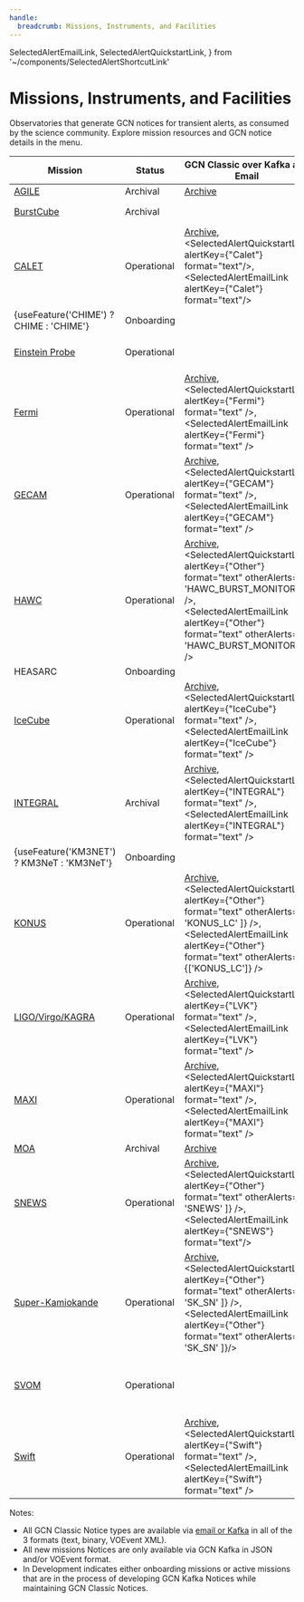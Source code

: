 ```yaml
---
handle:
  breadcrumb: Missions, Instruments, and Facilities
---
```



  SelectedAlertEmailLink,
  SelectedAlertQuickstartLink,
} from '~/components/SelectedAlertShortcutLink'

# Missions, Instruments, and Facilities

Observatories that generate GCN notices for transient alerts, as consumed by the science community. Explore mission resources and GCN notice details in the menu.

| Mission                                                                      | Status      | GCN Classic over Kafka and Email                                                                                                                                                                                                                                                  | GCN Kafka                                                                                                                    |
| ---------------------------------------------------------------------------- | ----------- | --------------------------------------------------------------------------------------------------------------------------------------------------------------------------------------------------------------------------------------------------------------------------------- | ---------------------------------------------------------------------------------------------------------------------------- |
| [AGILE](missions/agile)                                                      | Archival    | [Archive](https://gcn.gsfc.nasa.gov/agile_grbs.html)                                                                                                                                                                                                                              |                                                                                                                              |
| [BurstCube](missions/burstcube)                                              | Archival    |                                                                                                                                                                                                                                                                                   | Planned, but never distributed during flight                                                                                 |
| [CALET](missions/calet)                                                      | Operational | [Archive](https://gcn.gsfc.nasa.gov/calet_triggers.html), <br/> <SelectedAlertQuickstartLink alertKey={"Calet"} format="text"/>,<br/><SelectedAlertEmailLink alertKey={"Calet"} format="text"/>                                                                                   |                                                                                                                              |
| {useFeature('CHIME') ? <Link to="missions/chime">CHIME</Link> : 'CHIME'}     | Onboarding  |                                                                                                                                                                                                                                                                                   | JSON in development                                                                                                          |
| [Einstein Probe](missions/einstein-probe)                                    | Operational |                                                                                                                                                                                                                                                                                   | <SelectedAlertQuickstartLink alertKey={"Einstein Probe"} format="json" />                                                    |
| [Fermi](missions/fermi)                                                      | Operational | [Archive](https://gcn.gsfc.nasa.gov/fermi_grbs.html), <br/> <SelectedAlertQuickstartLink alertKey={"Fermi"} format="text" />,<br/><SelectedAlertEmailLink alertKey={"Fermi"} format="text" />                                                                                     | JSON in development                                                                                                          |
| [GECAM](missions/gecam)                                                      | Operational | [Archive](https://gcn.gsfc.nasa.gov/gecam_events.html), <br/> <SelectedAlertQuickstartLink alertKey={"GECAM"} format="text" />, <br/><SelectedAlertEmailLink alertKey={"GECAM"} format="text" />                                                                                  |                                                                                                                              |
| [HAWC](missions/hawc)                                                        | Operational | [Archive](https://gcn.gsfc.nasa.gov/amon_hawc_events.html), <br/> <SelectedAlertQuickstartLink alertKey={"Other"} format="text" otherAlerts={[ 'HAWC_BURST_MONITOR' ]} />,<br/><SelectedAlertEmailLink alertKey={"Other"} format="text" otherAlerts={[ 'HAWC_BURST_MONITOR' ]} /> |                                                                                                                              |
| HEASARC                                                                      | Onboarding  |                                                                                                                                                                                                                                                                                   |                                                                                                                              |
| [IceCube](missions/icecube)                                                  | Operational | [Archive](https://gcn.gsfc.nasa.gov/amon_icecube_gold_bronze_events.html), <br/> <SelectedAlertQuickstartLink alertKey={"IceCube"} format="text" />,<br/><SelectedAlertEmailLink alertKey={"IceCube"} format="text" />                                                            | <SelectedAlertQuickstartLink alertKey={"IceCube"} format="json" /> (partial, full JSON in development)                       |
| [INTEGRAL](missions/integral)                                                | Archival    | [Archive](https://gcn.gsfc.nasa.gov/integral_spiacs.html), <br/> <SelectedAlertQuickstartLink alertKey={"INTEGRAL"} format="text" />, <br/><SelectedAlertEmailLink alertKey={"INTEGRAL"} format="text" />                                                                         |                                                                                                                              |
| {useFeature('KM3NET') ? <Link to="missions/km3net">KM3NeT</Link> : 'KM3NeT'} | Onboarding  |                                                                                                                                                                                                                                                                                   | JSON in development                                                                                                          |
| [KONUS](missions/konus)                                                      | Operational | [Archive](https://gcn.gsfc.nasa.gov/konus_grbs.html), <br/> <SelectedAlertQuickstartLink alertKey={"Other"} format="text" otherAlerts={[ 'KONUS_LC' ]} />,<br/><SelectedAlertEmailLink alertKey={"Other"} format="text" otherAlerts={['KONUS_LC']} />                             |                                                                                                                              |
| [LIGO/Virgo/KAGRA](missions/lvk)                                             | Operational | [Archive](https://gcn.gsfc.nasa.gov/lvc_events.html), <br/> <SelectedAlertQuickstartLink alertKey={"LVK"} format="text" />, <br/><SelectedAlertEmailLink alertKey={"LVK"} format="text" />                                                                                        | <SelectedAlertQuickstartLink alertKey={"LVK"} format="json" />                                                               |
| [MAXI](missions/maxi)                                                        | Operational | [Archive](https://gcn.gsfc.nasa.gov/maxi_grbs.html), <br/> <SelectedAlertQuickstartLink alertKey={"MAXI"} format="text" />, <br/><SelectedAlertEmailLink alertKey={"MAXI"} format="text" />                                                                                       |                                                                                                                              |
| [MOA](missions/moa)                                                          | Archival    | [Archive](https://gcn.gsfc.nasa.gov/moa_events.html)                                                                                                                                                                                                                              |                                                                                                                              |
| [SNEWS](missions/snews)                                                      | Operational | [Archive](https://gcn.gsfc.nasa.gov/snews_trans.html), <br/> <SelectedAlertQuickstartLink alertKey={"Other"} format="text" otherAlerts={[ 'SNEWS' ]} />,<br/><SelectedAlertEmailLink alertKey={"SNEWS"} format="text"/>                                                           |                                                                                                                              |
| [Super-Kamiokande](missions/sksn)                                            | Operational | [Archive](https://gcn.gsfc.nasa.gov/sk_sn_events.html), <br/> <SelectedAlertQuickstartLink alertKey={"Other"} format="text" otherAlerts={[ 'SK_SN' ]} />,<br/><SelectedAlertEmailLink alertKey={"Other"} format="text" otherAlerts={[ 'SK_SN' ]}/>                                | {useFeature('SK_JSON') ? <SelectedAlertQuickstartLink alertKey={"Super-Kamiokande"} format="json"/> : 'JSON in Development'} |
| [SVOM](missions/svom)                                                        | Operational |                                                                                                                                                                                                                                                                                   | <SelectedAlertQuickstartLink alertKey={"SVOM"} format="voevent" /> VOEvent over Kafka <br/> JSON in development              |
| [Swift](missions/swift)                                                      | Operational | [Archive](https://gcn.gsfc.nasa.gov/swift_grbs.html), <br/> <SelectedAlertQuickstartLink alertKey={"Swift"} format="text" />,<br/><SelectedAlertEmailLink alertKey={"Swift"} format="text" />                                                                                     | <SelectedAlertQuickstartLink alertKey={"Swift"} format="json" /> (partial, full JSON in development)                         |

Notes:

- All GCN Classic Notice types are available via [email or Kafka](docs/notices/consuming) in all of the 3 formats (text, binary, VOEvent XML).
- All new missions Notices are only available via GCN Kafka in JSON and/or VOEvent format.
- In Development indicates either onboarding missions or active missions that are in the process of developing GCN Kafka Notices while maintaining GCN Classic Notices.

